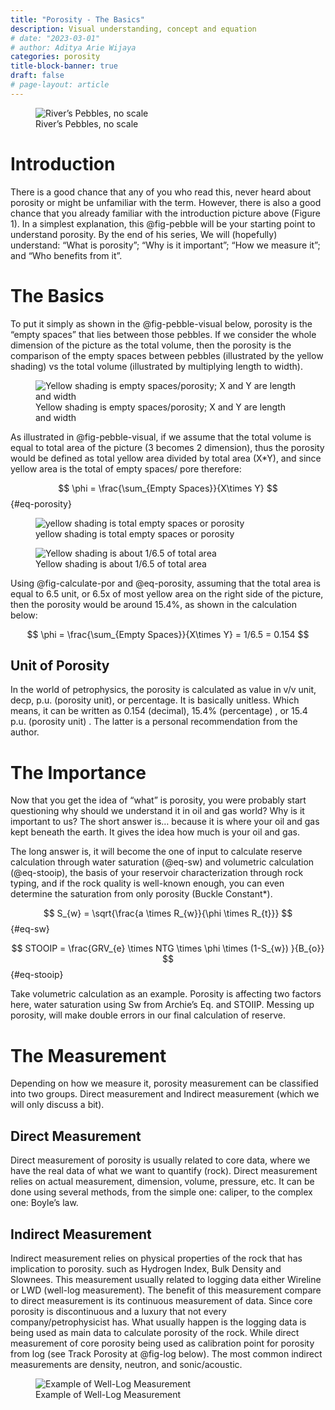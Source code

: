 ```yaml
---
title: "Porosity - The Basics"
description: Visual understanding, concept and equation
# date: "2023-03-01"
# author: Aditya Arie Wijaya
categories: porosity
title-block-banner: true
draft: false
# page-layout: article
---
```


![River's Pebbles, no scale](images/paste-2.png){#fig-pebble}

# Introduction

There is a good chance that any of you who read this, never heard about porosity or might be unfamiliar with the term. However, there is also a good chance that you already familiar with the introduction picture above (Figure 1). In a simplest explanation, this @fig-pebble will be your starting point to understand porosity. By the end of his series, We will (hopefully) understand: "What is porosity"; "Why is it important"; "How we measure it"; and "Who benefits from it".

# The Basics

To put it simply as shown in the @fig-pebble-visual below, porosity is the "empty spaces" that lies between those pebbles. If we consider the whole dimension of the picture as the total volume, then the porosity is the comparison of the empty spaces between pebbles (illustrated by the yellow shading) vs the total volume (illustrated by multiplying length to width).

![Yellow shading is empty spaces/porosity; X and Y are length and width](images/paste-1.png){#fig-pebble-visual}

As illustrated in @fig-pebble-visual, if we assume that the total volume is equal to total area of the picture (3 becomes 2 dimension), thus the porosity would be defined as total yellow area divided by total area (X\*Y), and since yellow area is the total of empty spaces/ pore therefore:

$$
\phi = \frac{\sum_{Empty Spaces}}{X\times Y}
$$ {#eq-porosity}

![yellow shading is total empty spaces or porosity](images/paste-4.png){#fig-pebble-adj1}

![Yellow shading is about 1/6.5 of total area](images/paste-5.png){#fig-calculate-por}

Using @fig-calculate-por and @eq-porosity, assuming that the total area is equal to 6.5 unit, or 6.5x of most yellow area on the right side of the picture, then the porosity would be around 15.4%, as shown in the calculation below:

$$
\phi = \frac{\sum_{Empty Spaces}}{X\times Y} = 1/6.5 = 0.154
$$

::: callout-important
## Unit of Porosity

In the world of petrophysics, the porosity is calculated as value in v/v unit, decp, p.u. (porosity unit), or percentage. It is basically unitless. Which means, it can be written as 0.154 (decimal), 15.4% (percentage) , or 15.4 p.u. (porosity unit) . The latter is a personal recommendation from the author.
:::

# The Importance

Now that you get the idea of "what" is porosity, you were probably start questioning why should we understand it in oil and gas world? Why is it important to us? The short answer is... because it is where your oil and gas kept beneath the earth. It gives the idea how much is your oil and gas.

The long answer is, it will become the one of input to calculate reserve calculation through water saturation (@eq-sw) and volumetric calculation (@eq-stooip), the basis of your reservoir characterization through rock typing, and if the rock quality is well-known enough, you can even determine the saturation from only porosity (Buckle Constant\*).

$$
S_{w} =  \sqrt{\frac{a \times R_{w}}{\phi \times R_{t}}}
$$ {#eq-sw}

$$
STOOIP = \frac{GRV_{e} \times NTG \times \phi \times (1-S_{w}) }{B_{o}}
$$ {#eq-stooip}

Take volumetric calculation as an example. Porosity is affecting two factors here, water saturation using Sw from Archie's Eq. and STOIIP. Messing up porosity, will make double errors in our final calculation of reserve.

# The Measurement

Depending on how we measure it, porosity measurement can be classified into two groups. Direct measurement and Indirect measurement (which we will only discuss a bit).

## Direct Measurement

Direct measurement of porosity is usually related to core data, where we have the real data of what we want to quantify (rock). Direct measurement relies on actual measurement, dimension, volume, pressure, etc. It can be done using several methods, from the simple one: caliper, to the complex one: Boyle's law.

## Indirect Measurement

Indirect measurement relies on physical properties of the rock that has implication to porosity. such as Hydrogen Index, Bulk Density and Slownees. This measurement usually related to logging data either Wireline or LWD (well-log measurement). The benefit of this measurement compare to direct measurement is its continuous measurement of data. Since core porosity is discontinuous and a luxury that not every company/petrophysicist has. What usually happen is the logging data is being used as main data to calculate porosity of the rock. While direct measurement of core porosity being used as calibration point for porosity from log (see Track Porosity at @fig-log below). The most common indirect measurements are density, neutron, and sonic/acoustic.

![Example of Well-Log Measurement](images/paste-6.png){#fig-log}

